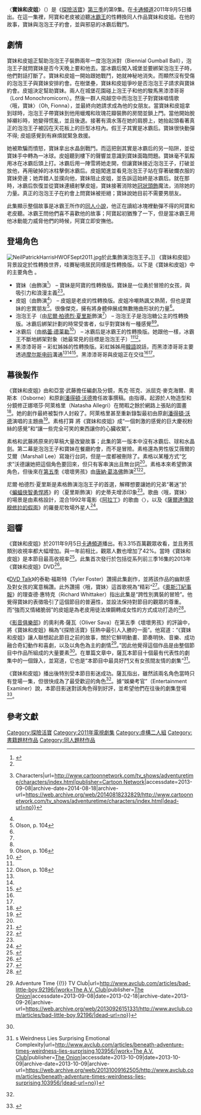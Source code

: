 {{noteTA
|G1=Adventure Time}}
{{Infobox television episode
| title        = 寶妹和皮姐
| series       = [[探險活寶|探險活寶]]
| season       = 3
| episode      = 9
| production = 1008-058<ref>{{cite web|url=http://archives.frederatorblogs.com/adventure_time/2011/04/06/the-beginning-of-wisdom-is-to-call-things-by-their-right-names/|title=The Beginning Of Wisdom Is To Call Things By Their Right Names|date=2011-04-06|accessdate=2012-03-14|publisher=[[Frederator|Frederator]]|archive-url=https://web.archive.org/web/20110816010822/http://archives.frederatorblogs.com/adventure_time/2011/04/06/the-beginning-of-wisdom-is-to-call-things-by-their-right-names/|archive-date=2011-08-16|dead-url=yes}}</ref>
| story        = 馬克·班克<br />{{le|肯特·奧斯本|Kent Osborne}}<br>{{le|派屈克·麥克海爾|Patrick McHale(cartoonist)}}<br />[[潘得頓·沃德|潘得頓·沃德]]
| writer       = {{le|亞當·武藤|Adam Muto}}<br>{{le|麗貝卡·素格|Rebecca Sugar}}
| director     = {{le|拉里·萊奇力特|Larry Leichliter}}
| airdate      = 2011年9月5日
| music    = {{le|麗貝卡·素格|Rebecca Sugar}}《Oh, Fionna》
| guests       = 
| length       = 11分鐘
| prev         = 巫師大作戰
| next         = [[少了什麼|少了什麼]]
| episode list = 
{{Infobox Adventure Time season 3 episode list}}
<br>[[探險活寶各集列表|探險活寶各集列表]]
}}
〈'''寶妹和皮姐'''〉（{{lang-en|''Fionna and Cake''}}）是《[[探險活寶|探險活寶]]》[[探險活寶_(第三季)|第三季]]的第9集。在[[卡通頻道|卡通頻道]]2011年9月5日播出。在這一集裡，阿寶和老皮被迫聽[[冰霸王|冰霸王]]的性轉換同人作品寶妹和皮姐。在他的故事，寶妹與泡泡王子約會，並與邪惡的冰霸后戰鬥。

==劇情==
寶妹和皮姐正幫助泡泡王子裝飾兩年一度泡泡派對（Biennial Gumball Ball），泡泡王子就問寶妹是否今天晚上要和他去。當冰霸后闖入城堡並要綁架泡泡王子時，他們對話打斷了。寶妹和皮姐一開始跟她戰鬥，她就神秘地消失。而顯然沒有受傷的泡泡王子與寶妹安排約會。在樹堡壘，寶妹和皮姐爭吵是否泡泡王子請求與寶妹約會。皮姐決定幫助寶妹。兩人在城堡花園碰上泡王子和他的駿馬黑漆漆哥哥（Lord Monochromicorn）。然後一群人飛越空中而泡泡王子對寶妹唱情歌〈哦，寶妹〉（Oh, Fionna），並最終向她請求成為他的女朋友。當寶妹和皮姐拿到球時，泡泡王子帶寶妹到他用蠟燭和玫瑰花瓣裝飾的房間並鎖上門。當他開始脫掉襯衫時，她變得慌亂，並且後退。接著有滴水落在她的肩膀上，她抬起頭看著真正的泡泡王子被囚在天花板上的巨型冰柱內。假王子其實是冰霸后。寶妹很快動彈不得; 皮姐感覺到有麻煩就緊急救援。

她被欺騙而憤怒，寶妹拿出水晶劍戰鬥。而這把劍其實是冰霸后的另一陷阱，並從寶妹手中轉為一冰球。皮姐聽到樓下的聲響並意識到寶妹面臨問題。寶妹毫不氣餒用冰在冰霸后頭上打。冰霸后用一陣雪將她走開，但讓寶妹接近泡泡王子，打破並放他，再用破掉的冰柱擊倒冰霸后。皮姐闖進並看見泡泡王子站在穿著破爛衣服的寶妹旁邊；她弄錯人並撲向他，寶妹阻止皮姐，並告訴這始終是冰霸后。就在那時，冰霸后恢復並從寶妹連續射擊皮姐，寶妹接著消除她[[冠狀頭飾|冠狀頭飾]]魔法，消除她的力量。真正的泡泡王子在約會上問寶妹被拒絕；寶妹說她目前不需要男朋友。

此集顯示整個故事是冰霸王所作的[[同人小說|同人小說]]，他正在讀給冰塊裡動彈不得的阿寶和老皮聽。冰霸王問他們喜不喜歡他的故事；阿寶起初猶豫了一下，但是當冰霸王用他冰動能力威脅他們的時候，阿寶立即安撫他。

==登場角色==
[[File:NeilPatrickHarrisHWOFSept2011.jpg|thumb]]於此集飾演泡泡王子。]]
《寶妹和皮姐》背景設定於性轉換世界，哇賽秘境居民同樣是性轉換版。以下是《寶妹和皮姐》中的主要角色<!-- Other character information can be found in the [[Bad_Little_Boy#Cast|"Cast" section of "Bad Little Boy"]]. -->。

*寶妹（由{{le|瑪德琳·馬丁|Madeleine Martin}}飾演<ref name=nytimes>{{cite news|last=Kepler|first=Adam|title=What’s on Monday|url=http://www.nytimes.com/2013/02/18/arts/television/television-schedule-for-monday.html?adxnnl=1&adxnnlx=1378666493-RyZHQqFUd9HCWFIbtk8cRA|newspaper=[[The_New_York_Times|The New York Times]]|publisher=[[The_New_York_Times_Company|The New York Times Company]]|accessdate=2013-09-08|date=2013-02-18|archive-date=2020-10-08|archive-url=https://web.archive.org/web/20201008060816/https://www.nytimes.com/2013/02/18/arts/television/television-schedule-for-monday.html?adxnnl=1&adxnnlx=1378666493-RyZHQqFUd9HCWFIbtk8cRA|dead-url=no}}</ref>） – 寶妹是阿寶的性轉換版。寶妹是一位勇於冒險的女孩，與吸引力和浪漫主義<ref name=fionnancake/><ref name=characterscn>{{cite web|title=Adventure Time {{!}} Characters|url=http://www.cartoonnetwork.com/tv_shows/adventuretime/characters/index.html|publisher=[[Cartoon_Network|Cartoon Network]]|accessdate=2013-09-08|archive-date=2014-08-18|archive-url=https://web.archive.org/web/20140818232829/http://www.cartoonnetwork.com/tv_shows/adventuretime/characters/index.html|dead-url=no}}</ref>。
*皮姐（由{{le|蘿絲·萊恩|Roz Ryan}}飾演<ref name=nytimes/>） – 皮姐是老皮的性轉換版。皮姐冷嘲熱諷又熱鬧，但也是寶妹的忠實朋友<ref name=fionnancake>Olson, p. 104</ref>。很像傑克，擁有將身體伸展成無數捲曲形狀的力量<ref name=characterscn/>。
*泡泡王子（由[[尼爾·柏德烈·夏里斯|尼爾·柏德烈·夏里斯]]飾演<ref name=fionnacakeepisode/>） – 泡泡王子是泡泡糖公主的性轉換版。冰霸后綁架計劃的時常受害者，似乎對寶妹有一種感覺<ref name=characterscn/><ref name=princegb>Olson, p. 106</ref>。
*冰霸后（由[[格蕾·德莱勒|格蕾·德莱勒]]<ref>{{cite web|title=Grey DeLisle|url=http://www.behindthevoiceactors.com/Grey-DeLisle/|publisher=Behind the Voice Actors|accessdate=2013-09-08|archive-date=2013-09-02|archive-url=https://web.archive.org/web/20130902213740/http://www.behindthevoiceactors.com/Grey-DeLisle/|dead-url=yes}}</ref>） – 冰霸后是冰霸王的性轉換版。她跟他一樣，冰霸王不斷地綁架對象（她最常見的目標是泡泡王子）<ref name=characterscn/><ref name=queennlord>Olson, p. 108</ref>。
*黑漆漆哥哥 – 彩虹姊姊的性轉換版。彩虹姊姊用[[韓語|韓語]]說話，而黑漆漆哥哥主要透過[[摩尔斯电码|摩尔斯电码]]溝通<ref name=characterscn/><ref name=queennlord/><ref name=nikiyanginerview>{{cite web|title=Niki Yang (Voice of Bmo) Interview: The Art of Storytelling|url=http://gumship.com/niki-yang-voice-of-bmo-interview-the-art-of-storytelling/|publisher=Gumship|accessdate=2013-01-22|date=2013-01-09|deadurl=yes|archiveurl=https://web.archive.org/web/20130114003358/http://gumship.com/niki-yang-voice-of-bmo-interview-the-art-of-storytelling/|archivedate=2013-01-14}}</ref>。黑漆漆哥哥與皮姐正在交往<ref name=characterscn/><ref name=queennlord/>。

==幕後製作==
《寶妹和皮姐》由{{le|麗貝卡·素格|Rebecca Sugar}}和亞當·武藤擔任編劇及分鏡，馬克·班克、派屈克·麥克海爾、奧斯本（Osborne）和原創[[潘得頓·沃德|潘得頓·沃德]]擔任故事撰稿。由{{le|拉里·萊奇力特|Larry Leichliter}}指導。起源於人物造型和分鏡修正娜塔莎·阿萊格里（Natasha Allegri）在閒暇之餘於網路上張貼的圖畫<ref name=comicsnatasha>{{cite web|last=Sims|first=Chris|title=Adventure Time's Gender-Swapped Episode and the Art of Natasha Allegri|url=http://www.comicsalliance.com/2011/08/10/adventure-times-fionna-cake/|work=Comics Alliance|publisher=[[AOL|AOL]]|accessdate=2013-02-03|date=2011-08-10|archive-date=2012-08-31|archive-url=https://web.archive.org/web/20120831125341/http://www.comicsalliance.com/2011/08/10/adventure-times-fionna-cake/|dead-url=yes}}</ref>。她的創作最終被製作人封殺了。阿萊格里甚至重新錄製最初由原創[[潘得頓·沃德|潘得頓·沃德]]演唱的主題曲<ref>{{cite web|last=Seibert|first=Fred|title='Adventure Time with Fionna and Cake' Preview|url=http://pwcartoons.frederator.com/post/7986608184|publisher=[[Frederator_Studios|Frederator Studios]]|accessdate=2013-02-03|archiveurl=https://archive.is/20130216225658/http://natazilla.tumblr.com/post/8033768492/adventuretime-adventure-time-with-fionna|archivedate=2013-02-16|date=2011-07-25|deadurl=yes}}</ref>。素格打算
將《寶妹和皮姐》成“一個刺激的感覺的巨大慶祝粉絲的感覺”和“讓一些完全可笑的東西讓你的心臟收緊”。

素格和武藤將原來的草稿大量改變故事；此集的第一版本中沒有冰霸后、球和水晶劍。第二幕是泡泡王子和寶妹在餐廳約會，而不是冒險。素格還為男性版艾薇爾的艾爾（Marshall Lee）寫幾行台詞，但是一度都被刪除了。素格以某種方式“乞求”沃德讓她把這個角色要回來，但只有客串演出且無台詞<ref name=tumblr/>。素格本來希望{{le|丹特·巴斯科|Dante Basco}}飾演角色，但後來在[[探險活寶_(第五季)|第五季]]《壞壞男孩》由[[唐納·葛洛佛|唐納·葛洛佛]]飾演<ref name=tumblr>{{cite web|last=Sugar|first=Rebecca|authorlink=Rebecca Sugar|title=Fionna and Cake, Monday at 8!!!|url=http://rebeccasugar.tumblr.com/post/9693381246/fionna-and-cake-monday-at-8-adam-and-i-really|publisher=[[Tumblr|Tumblr]]|accessdate=2013-06-24|date=2011-09-01|archive-date=2020-11-12|archive-url=https://web.archive.org/web/20201112041444/http://rebeccasugar.tumblr.com/post/9693381246/fionna-and-cake-monday-at-8-adam-and-i-really|dead-url=no}}</ref><ref>{{cite web|last=Wolfe|first=Jennifer|title=Neil Patrick Harris & Donald Glover Head to ''Adventure Time''|url=http://www.awn.com/news/voice-acting/neil-patrick-harris-donald-glover-head-adventure-time|publisher=[[Animation_World_Network|Animation World Network]]|accessdate=2013-01-23|date=2013-01-22|archive-date=2013-12-03|archive-url=https://web.archive.org/web/20131203090212/http://www.awn.com/news/voice-acting/neil-patrick-harris-donald-glover-head-adventure-time|dead-url=no}}</ref>。

尼爾·柏德烈·夏里斯是素格飾演泡泡王子的首選，解釋想要讓她的兄弟“著迷”於《[[蝙蝠俠智勇悍將|蝙蝠俠智勇悍將]]》的{{le|音樂大師|Mayhem of the Music Meister!}}（夏里斯飾演）的史蒂夫增添印象<ref name=ohfionnatumblr/>。歌曲〈哦，寶妹〉的場景是由素格設計，混合1992年電影《[[阿拉丁_(电影)|阿拉丁]]》的歌曲〈{{le|嶄新的世界|A Whole New World}}〉，以及《[[薩爾達傳說_穆修拉的假面|薩爾達傳說 穆修拉的假面]]》的羅曼尼牧場外星人<ref name=ohfionnatumblr>{{cite web|last=Sugar|first=Rebecca|authorlink=Rebecca Sugar|title=Oh Fionna|url=http://rebeccasugar.tumblr.com/post/9867585093/here-is-the-demo-for-oh-fionna-which-neil|publisher=[[Tumblr|Tumblr]]|accessdate=2013-06-25|date=2011-09-06|archive-date=2020-11-11|archive-url=https://web.archive.org/web/20201111183811/https://rebeccasugar.tumblr.com/post/9867585093/here-is-the-demo-for-oh-fionna-which-neil|dead-url=no}}</ref>。

==迴響==
《寶妹和皮姐》於2011年9月5日[[卡通頻道|卡通頻道]]播出。有3.315百萬觀眾收看，並且男孩類別收視率都大幅增加。與一年前相比，觀眾人數也增加了42%。當時《寶妹和皮姐》是本節目最高收視率<ref name=fionnacakeepisode>{{cite web|last=Gorman|first=Bill|title=Neil Patrick Harris Leads Cartoon Network’s 'Adventure Time' To Best Ratings In Its 3-Season History|url=http://tvbythenumbers.zap2it.com/2011/09/08/neil-patrick-harris-leads-cartoon-network’s-adventure-time-to-best-ratings-in-its-3-season-history/103065/|work=[[TV_by_the_Numbers|TV by the Numbers]]|publisher=[[Zap2it|Zap2it]]|accessdate=2013-01-11|date=2011-09-08|deadurl=yes|archiveurl=https://web.archive.org/web/20130117032941/http://tvbythenumbers.zap2it.com/2011/09/08/neil-patrick-harris-leads-cartoon-network%E2%80%99s-adventure-time-to-best-ratings-in-its-3-season-history/103065/|archivedate=2013-01-17}}</ref>。此集首次發行於包括從系列前三季16集的2013年《寶妹和皮姐》DVD<ref>{{cite web|title=Adventure Time: Fionna & Cake 4|url=http://www.amazon.com/Adventure-Time-Fionna-Cake-4/dp/B009Z5BPWS/|publisher=[[Amazon.com|Amazon.com]]|accessdate=2013-01-19|archive-date=2014-10-09|archive-url=https://web.archive.org/web/20141009065413/http://www.amazon.com/Adventure-Time-Fionna-Cake-4/dp/B009Z5BPWS|dead-url=no}}</ref>。

《[[DVD_Talk|DVD Talk]]》的泰勒·福斯特（Tyler Foster）讚揚此集創作，並將該作品的幽默感及對女孩的寓意稱讚。此外讚揚〈哦，寶妹〉這首歌視為“精彩”<ref name=dvdtalkfionna>{{cite web|last=Foster|first=Tyler|title=Adventure Time: Fionna and Cake: DVD|url=http://www.dvdtalk.com/reviews/58738/adventure-time-fionna-cake-4/|work=[[DVD_Talk|DVD Talk]]|publisher=[[Internet_Brands|Internet Brands]]|accessdate=2013-06-19|date=2013-02-05|archive-date=2016-10-18|archive-url=https://web.archive.org/web/20161018212545/http://www.dvdtalk.com/reviews/58738/adventure-time-fionna-cake-4/|dead-url=no}}</ref>。《[[奧斯汀紀事報|奧斯汀紀事報]]》的理查德·惠特克（Richard Whittaker）指出此集是“跨性別異裝的冒險”。他覺得寶妹的表徵吸引了這個節目的普遍性，並設法保持對節目的觀眾的尊重。而“強而又情緒脆弱”的皮姐是為老皮用徒法煉鋼轉成女性的方式成功打造的<ref name=austin>{{cite news|last=Whittaker|first=Richard|title=DVD Watch: 'Adventure Time: Fionna and Cake'|url=http://www.austinchronicle.com/blogs/screens/2013-02-23/dvd-watch-adventure-time-fionna-and-cake/|newspaper=[[The_Austin_Chronicle|The Austin Chronicle]]|publisher=Austin Chronicle Corporation|accessdate=2013-09-08|date=2013-02-23|archive-date=2013-10-17|archive-url=https://web.archive.org/web/20131017232336/http://www.austinchronicle.com/blogs/screens/2013-02-23/dvd-watch-adventure-time-fionna-and-cake/|dead-url=no}}</ref>。

《[[影音俱樂部|影音俱樂部]]》的奧利弗·薩瓦（Oliver Sava）在第五季《壞壞男孩》的評論中，將《寶妹和皮姐》稱為“《探險活寶》狂熱中最引人入勝的一面”。他寫道：“《寶妹和皮姐》讓人聯想起此節目之前的故事，關於它鮮明動畫、節奏明快、音樂、成功融合奇幻動作和喜劇，以及以角色為主的劇情<ref name=avclub>{{cite web|last=Sava|first=Oliver|title='Bad Little Boy' {{!}} Adventure Time {{!}} TV Club|url=http://www.avclub.com/articles/bad-little-boy,92196/|work=[[The_A.V._Club|The A.V. Club]]|publisher=[[The_Onion|The Onion]]|accessdate=2013-09-08|date=2013-02-18|archive-date=2013-09-26|archive-url=https://web.archive.org/web/20130926151331/http://www.avclub.com/articles/bad-little-boy,92196/|dead-url=no}}</ref>。”因此他覺得這個作品是由整個節目中作品所組成的大量要素<ref name=avclub/>。在單篇文章中，薩瓦本節目十個最有代表性的劇集中的一個錄入，並寫道，它也是“本節目中最具好鬥又有女孩間友情的劇集”<ref name=avclubcomplex>{{cite web|last=Sava|first=Oliver|title=Beneath ''Adventure Time''{{'}}s Weirdness Lies Surprising Emotional Complexity|url=http://www.avclub.com/articles/beneath-adventure-times-weirdness-lies-surprising,103956/|work=[[The_A.V._Club|The A.V. Club]]|publisher=[[The_Onion|The Onion]]|accessdate=2013-10-09|date=2013-10-09|archive-date=2013-10-09|archive-url=https://web.archive.org/web/20131009162505/http://www.avclub.com/articles/beneath-adventure-times-weirdness-lies-surprising,103956/|dead-url=no}}</ref>。

《寶妹和皮姐》播出後特別受本節目影迷成功。薩瓦指出，雖然該兩名角色當時只有登場一集，但很快成為了最受歡迎的角色<ref name=avclub/>。據“娛樂考官”（Entertainment Examiner）說，本節目影迷對該角色得到好評，並希望他們在往後的劇集登場<ref>{{cite web|title=Marceline Gives Her Interpretation of Fionna and Cake in 'Bad Little Boy'|url=http://docs.newsbank.com.www2.lib.ku.edu:2048/s/InfoWeb/aggdocs/NewsBank/1442E70799B89458/0F8479522BD09CA1?s_lang=en-US|work=Entertainment Examiner|accessdate=2013-02-06|date=2013-01-31}} {{subscription required}}</ref>。

==參考文獻==
{{Reflist|2}}

{{探險活寶}}

[[Category:探險活寶|Category:探險活寶]]
[[Category:2011年電視劇集|Category:2011年電視劇集]]
[[Category:虛構二人組|Category:虛構二人組]]
[[Category:書籍題材作品|Category:書籍題材作品]]
[[Category:同人題材作品|Category:同人題材作品]]